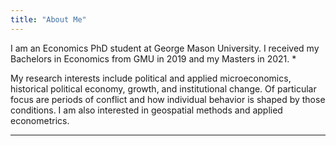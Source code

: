 ```yaml
---
title: "About Me"
---
```


I am an Economics PhD student at George Mason University. I received my Bachelors in Economics from GMU in 2019 and my Masters in 2021. [\*]{.aside}

My research interests include political and applied microeconomics, historical political economy, growth, and institutional change. Of particular focus are periods of conflict and how individual behavior is shaped by those conditions. I am also interested in geospatial methods and applied econometrics.

------------------------------------------------------------------------
